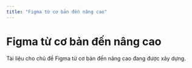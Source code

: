 ```yaml
---
title: "Figma từ cơ bản đến nâng cao"
---
```



# Figma từ cơ bản đến nâng cao

<Callout type="warning">
  Tài liệu cho chủ đề Figma từ cơ bản đến nâng cao đang được xây dựng.
</Callout>
